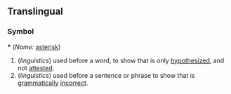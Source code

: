 ==Translingual==
===Symbol===
'''*''' (''Name:'' [[asterisk]])

#(''linguistics'') used before a word, to show that is only [[hypothesize]]d, and not [[attest]]ed.
#(''linguistics'') used before a sentence or phrase to show that is [[grammar|grammatically]] [[incorrect]].